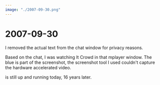 ```yaml
---
image: "./2007-09-30.png"
---
```


# 2007-09-30



I removed the actual text from the chat window for privacy reasons.

Based on the chat, I was watching It Crowd in that mplayer window. The blue is
part of the screenshot, the screenshot tool I used couldn't capture the
hardware accelerated video.

<W page="Hungarian_Unix_Portal" text="HUP" /> is still up and running today,
16 years later.
